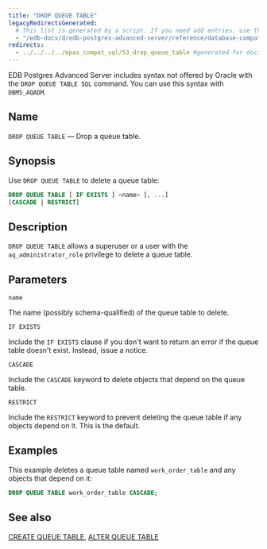 ```yaml
---
title: "DROP QUEUE TABLE"
legacyRedirectsGenerated:
  # This list is generated by a script. If you need add entries, use the `legacyRedirects` key.
  - "/edb-docs/d/edb-postgres-advanced-server/reference/database-compatibility-for-oracle-developers-reference-guide/9.6/Database_Compatibility_for_Oracle_Developers_Reference_Guide.1.067.html"
redirects:
  - ../../../../epas_compat_sql/53_drop_queue_table #generated for docs/epas/reorg-role-use-case-mode
---
```


<div id="drop_queue_table" class="registered_link"></div>

EDB Postgres Advanced Server includes syntax not offered by Oracle with the `DROP QUEUE TABLE SQL` command. You can use this syntax with `DBMS_AQADM`.

## Name

`DROP QUEUE TABLE` &mdash; Drop a queue table.

## Synopsis

Use `DROP QUEUE TABLE` to delete a queue table:

```sql
DROP QUEUE TABLE [ IF EXISTS ] <name> [, ...]
[CASCADE | RESTRICT]
```

## Description

`DROP QUEUE TABLE` allows a superuser or a user with the `aq_administrator_role` privilege to delete a queue table.

## Parameters

`name`

 The name (possibly schema-qualified) of the queue table to delete.

`IF EXISTS`

 Include the `IF EXISTS` clause if you don't want to return an error if the queue table doesn't exist. Instead, issue a notice.

`CASCADE`

 Include the `CASCADE` keyword to delete objects that depend on the queue table.

`RESTRICT`

 Include the `RESTRICT` keyword to prevent deleting the queue table if any objects depend on it. This is the default.

## Examples

This example deletes a queue table named `work_order_table` and any objects that depend on it:

```sql
DROP QUEUE TABLE work_order_table CASCADE;
```

## See also

[CREATE QUEUE TABLE](31_create_queue_table/#create_queue_table), [ALTER QUEUE TABLE](07_alter_queue_table/#alter_queue_table)
